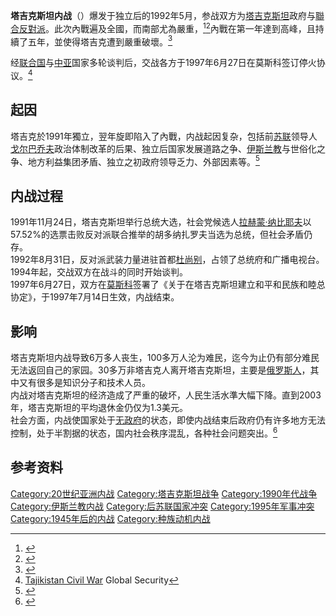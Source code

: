 {{NoteTA|G1=地名}}
{{Infobox Military Conflict
|conflict= 塔吉克斯坦内战
|image=
|image_size=250px
|caption=
|date= 1992年5月5日至1997年6月27日（{{Age in years, months, weeks and days|month1=05|day1=05|year1=1992|month2=06|day2=27|year2=1997}}）
|place={{TJK}}
|result= *在联合国主导下签署[[停戰協定|停戰協定]]
*簽署《全面和平協定》
*[[埃莫馬利·拉赫蒙|埃莫馬利·拉赫蒙]]贏得1999年塔吉克總統大選
*[[塔吉克聯合反對派|塔吉克聯合反對派]]獲得30％部長級職位之承諾<ref name=RESULT>[http://www.ndu.edu/library/docs/crs/crs_rl30294_07jan05.pdf Central Asia's Security: Issues and Implications for U.S. Interests] {{webarchive|url=https://web.archive.org/web/20060908023923/http://www.ndu.edu/library/docs/crs/crs_rl30294_07jan05.pdf |date=2006-09-08 }} CRS Report for Congress</ref>
|combatant1 = {{TJK}}<hr>'''支援：'''<br>{{RUS}}<br>{{UZB}}<br>{{KAZ}}<br>{{KGZ}}<hr>{{flag|UN}}塔吉克觀察團
*{{AUT}}
*{{BAN}}
*{{BUL}}
*{{CZE}}
*{{DEN}}
*{{GHA}}
*{{HUN}}
*{{IND}}
*{{IDN}}
*{{JOR}}
*{{NEP}}
*{{NGA}}
*{{POL}}
*{{SWI}}
*{{UKR}}
*{{URU}}
|combatant2= {{flagicon image|Flag red white green 5x3.svg}} [[塔吉克聯合反對派|塔吉克聯合反對派]]
*{{flagicon image|Flag of the Islamic Renaissance Party of Tajikistan.svg}} [[塔吉克伊斯蘭復興黨|塔吉克伊斯蘭復興黨]]
*[[塔吉克民主黨|塔吉克民主黨]]
*[[塔吉克人民團結黨|塔吉克人民團結黨]]
*[[Rastokhez|Rastokhez]]
*[[山地巴达赫尚自治州|山地巴达赫尚自治州]]<ref>{{cite web|url=http://www.eawarn.ru/pub/Pubs/MultiEthnicEnglish/LGI_Olimov.htm |title=Archived copy |access-date=June 18, 2010 |url-status=dead |archive-url=https://web.archive.org/web/20110727094209/http://www.eawarn.ru/pub/Pubs/MultiEthnicEnglish/LGI_Olimov.htm |archive-date=July 27, 2011}}</ref>
<hr>'''支援'''：<br />{{flag|Afghanistan|1992}}
*{{flagicon|Islamic Emirate of Afghanistan}} [[塔利班|塔利班]]派系{{smallsup|1}}<ref name="google">{{cite book|url=https://books.google.com/books?id=hLi9oJMT5B8C&pg=PA96|title=Tajikistan in the New Central Asia|isbn=9781845112936|access-date=17 December 2014|archive-url=https://web.archive.org/web/20160116011515/https://books.google.com/books?id=hLi9oJMT5B8C&pg=PA96|archive-date=16 January 2016|url-status=live|last1=Jonson|first1=Lena|date=25 August 2006}}</ref>
*{{flagicon image|Flag of Jamiat-e Islami.svg}} [[伊斯蘭促進會|伊斯蘭促進會]]
*{{flagicon image|Flag of Hezbi Islami Gulbuddin.svg}} [[阿富汗伊斯蘭黨|阿富汗伊斯蘭黨]]
{{flagicon image|Flag of al-Qaeda.svg}} [[蓋達|蓋達]]<ref>''Inside Al Qaeda: global network of terror'', by Rohan Gunaratna, pg. 169</ref><br>{{flagicon image|Flag of al-Qaeda.svg}} [[乌兹别克伊斯兰运动|乌兹别克伊斯兰运动]]
|casualties3 = 20,000<ref name=bbc2018>{{cite news |url=https://www.bbc.co.uk/news/world-asia-16201087 |title=Tajikistan profile - Timeline |publisher=BBC |date=2018-07-31 |accessdate=2021-10-28 |archive-date=2022-03-07 |archive-url=https://web.archive.org/web/20220307040418/https://www.bbc.co.uk/news/world-asia-16201087 |dead-url=no }}</ref>－100,000人喪生<br />40多名記者死亡<ref>{{cite web|url=https://www.rferl.org/a/qishloq-ovozi-tajikistan-civil-war/28575338.html|title=Tajikistan's Civil War: A Nightmare The Government Won't Let Its People Forget|date=2017-06-23|publisher=Radio Liberty|access-date=2017-06-23|archive-url=https://web.archive.org/web/20170623151128/https://www.rferl.org/a/qishloq-ovozi-tajikistan-civil-war/28575338.html|archive-date=2017-06-23}}</ref><br />120万人流离失所
| strength1         = {{flag|TJK|1991}} 2,000－3,000<br />{{Flag|Russia|1991}} 邊防部隊 5,000－15,000<br />{{flag|Uzbekistan}} 未知<br />{{Flag|Kazakhstan|1991}} 10,300 <br />{{Flag|Kyrgyzstan|1991}} 278<ref>{{Cite web | url=http://otvaga2004.ru/voyny/wars-ussr/wars-tadj/tadzhiksko-afgan-granic-1990/ | title=Боевые действия на таджикско-афганской границе (начало 1990-х гг.) | access-date=2020-11-13 | archive-date=2020-11-13 | archive-url=https://web.archive.org/web/20201113112839/http://otvaga2004.ru/voyny/wars-ussr/wars-tadj/tadzhiksko-afgan-granic-1990/ | dead-url=no }}</ref>
| strength2         = 約10,000－20,000
}}
{{Campaignbox 後蘇聯國家衝突}}

'''塔吉克斯坦内战'''（{{lang-tg|'''Ҷанги шаҳрвандии Тоҷикистон''', Jangi şahrvandi'i Tojikiston/Çangi şahrvandiji Toçikiston}}）爆发于独立后的1992年5月，参战双方为[[塔吉克斯坦|塔吉克斯坦]]政府与[[塔吉克聯合反對派|聯合反對派]]。此次內戰遍及全國，而南部尤為嚴重，<ref name="c-r.org">{{cite web|url=https://www.c-r.org/accord-article/tajik-civil-war-causes-and-dynamics|title=The Tajik civil war: Causes and dynamics|date=2011-12-30|website=Conciliation Resources|accessdate=2019-05-20|archive-url=https://web.archive.org/web/20190412223027/https://www.c-r.org/accord-article/tajik-civil-war-causes-and-dynamics|archive-date=2019-04-12}}</ref><ref>{{cite web|url=http://factsanddetails.com/central-asia/Tajikistan/sub8_6a/entry-4858.html|title=TAJIKISTAN CIVIL WAR - Facts and Details|first=Jeffrey|last=Hays|website=factsanddetails.com|accessdate=2019-05-20|archive-url=https://web.archive.org/web/20190505023210/http://factsanddetails.com/central-asia/Tajikistan/sub8_6a/entry-4858.html|archive-date=2019-05-05}}</ref>內戰在第一年達到高峰，且持續了五年，並使得塔吉克遭到嚴重破壞。<ref>{{cite web|url=https://www.rferl.org/a/tajikistan-unconquerable-gorno-badakhshan-region/29534057.html|title=Tajikistan's Unconquerable Gorno-Badakhshan Region|website=RadioFreeEurope/RadioLiberty|accessdate=2019-05-20|archive-url=https://web.archive.org/web/20190412221511/https://www.rferl.org/a/tajikistan-unconquerable-gorno-badakhshan-region/29534057.html|archive-date=2019-04-12}}</ref>

经[[联合国|联合国]]与[[中亚|中亚]]国家多轮谈判后，交战各方于1997年6月27日在莫斯科签订停火协议。<ref name=OVERVIEW>[http://www.globalsecurity.org/military/world/war/tajikistan.htm Tajikistan Civil War] {{Wayback|url=http://www.globalsecurity.org/military/world/war/tajikistan.htm |date=20070414021906 }} Global Security</ref>

==起因==
塔吉克於1991年獨立，翌年旋即陷入了內戰，内战起因复杂，包括前[[苏联|苏联]]领导人[[戈尔巴乔夫|戈尔巴乔夫]]政治体制改革的后果、独立后国家发展道路之争、[[伊斯兰教|伊斯兰教]]与世俗化之争、地方利益集团矛盾、独立之初政府领导乏力、外部因素等。<ref>{{Cite book|title = 十年巨变——中亚和外高加索卷|last = 赵长庆|first = |publisher = 东方出版社|year = 2003|isbn = |location = |pages = }}</ref>

==内战过程==
1991年11月24日，塔吉克斯坦举行总统大选，社会党候选人[[拉赫蒙·纳比耶夫|拉赫蒙·纳比耶夫]]以57.52%的选票击败反对派联合推举的胡多纳扎罗夫当选为总统，但社会矛盾仍存。<br>
1992年8月31日，反对派武装力量进驻首都[[杜尚别|杜尚别]]，占领了总统府和广播电视台。<br>
1994年起，交战双方在战斗的同时开始谈判。<br>
1997年6月27日，双方在[[莫斯科|莫斯科]]签署了《关于在塔吉克斯坦建立和平和民族和睦总协定》，于1997年7月14日生效，内战结束。<br>

==影响==
塔吉克斯坦内战导致6万多人丧生，100多万人沦为难民，迄今为止仍有部分难民无法返回自己的家园。30多万非塔吉克人离开塔吉克斯坦，主要是[[俄罗斯人|俄罗斯人]]，其中又有很多是知识分子和技术人员。<br>内战对塔吉克斯坦的经济造成了严重的破坏，人民生活水準大幅下降。直到2003年，塔吉克斯坦的平均退休金仍仅为1.3美元。<br>
社会方面，内战使国家处于[[无政府|无政府]]的状态，即使内战结束后政府仍有许多地方无法控制，处于半割据的状态，国内社会秩序混乱，各种社会问题突出。<ref>{{Cite journal|url =http://www.cnki.net/KCMS/detail/detail.aspx?QueryID=1&CurRec=2&recid=&filename=2008161968.nh&dbname=CMFD2009&dbcode=CMFD&pr=&urlid=&yx=&uid=WEEvREcwSlJHSldTTGJhYlJQNllXZWFzUFl5WUhETithK2xVS1pINk8yaGhhZThITXBRQUV6bWNlcVBkaE9FOHlobz0=$9A4hF_YAuvQ5obgVAqNKPCYcEjKensW4IQMovwHtwkF4VYPoHbKxJw!!&v=MzExMDFYMUx1eFlTN0RoMVQzcVRyV00xRnJDVVJMK2ZadWRvRnk3bFc3M0JWMTI3RnJLK0g5aktwNUViUElSOGU=|title =塔吉克斯坦内战分析|last =王举|first =|date =May 2008|journal =兰州大学|accessdate =January 17, 2015|doi =|pmid =|deadurl =yes|archiveurl =https://web.archive.org/web/20160304202601/http://www.cnki.net/KCMS/detail/detail.aspx?QueryID=1&CurRec=2&recid=&filename=2008161968.nh&dbname=CMFD2009&dbcode=CMFD&pr=&urlid=&yx=&uid=WEEvREcwSlJHSldTTGJhYlJQNllXZWFzUFl5WUhETithK2xVS1pINk8yaGhhZThITXBRQUV6bWNlcVBkaE9FOHlobz0=$9A4hF_YAuvQ5obgVAqNKPCYcEjKensW4IQMovwHtwkF4VYPoHbKxJw!!&v=MzExMDFYMUx1eFlTN0RoMVQzcVRyV00xRnJDVVJMK2ZadWRvRnk3bFc3M0JWMTI3RnJLK0g5aktwNUViUElSOGU=|archivedate =2016年3月4日}}</ref>

==参考资料==
{{Reflist|2}}

[[Category:20世纪亚洲内战|Category:20世纪亚洲内战]]
[[Category:塔吉克斯坦战争|Category:塔吉克斯坦战争]]
[[Category:1990年代战争|Category:1990年代战争]]
[[Category:伊斯兰教内战|Category:伊斯兰教内战]]
[[Category:后苏联国家冲突|Category:后苏联国家冲突]]
[[Category:1995年军事冲突|Category:1995年军事冲突]]
[[Category:1945年后的内战|Category:1945年后的内战]]
[[Category:种族动机内战|Category:种族动机内战]]